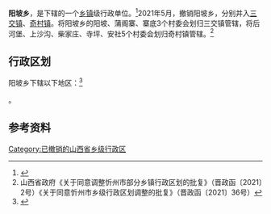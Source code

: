 {{中国乡级行政区|14/09/02/205/000}}

'''阳坡乡'''，是{{PRC admin/fullname|14/09/02/205/000|3}}下辖的一个[[乡镇|乡镇]]级行政单位。<ref>{{PRC admin/ref sgc|{{PRC admin/parent|14/09/02/205/000}}}}</ref>2021年5月，撤销阳坡乡，分别并入[[三交镇_(忻州市)|三交镇]]、[[奇村镇|奇村镇]]。将阳坡乡的阳坡、蒲阁寨、寨底3个村委会划归三交镇管辖，将后河堡、上沙沟、柴家庄、寺坪、安社5个村委会划归奇村镇管辖。<ref>山西省政府《关于同意调整忻州市部分乡镇行政区划的批复》（晋政函〔2021〕2号）《关于同意忻州市乡级行政区划调整的批复》（晋政函〔2021〕36号）</ref>

== 行政区划 ==

阳坡乡下辖以下地区：<ref>{{PRC admin/ref sgc|14/09/02/205/000}}</ref>

{{PRC admin/children|14/09/02/205/000}}。

== 参考资料 ==

{{reflist}}

{{PRC admin/navcat|14/09/02/205/000}}

[[Category:已撤销的山西省乡级行政区|Category:已撤销的山西省乡级行政区]]